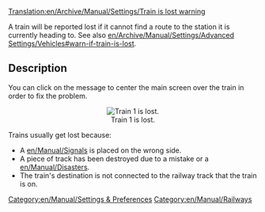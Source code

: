 [[Translation:en/Archive/Manual/Settings/Train is lost warning]]

A train will be reported lost if it cannot find a route to the station it is currently heading to. See also [[en/Archive/Manual/Settings/Advanced Settings/Vehicles#warn-if-train-is-lost]].

== Description ==

You can click on the message to center the main screen over the train in order to fix the problem.
<center>[[File:en/Archive/Manual/Settings/Losttrain.png|center|frame|Train 1 is lost.]]</center>

Trains usually get lost because:
* A [[en/Manual/Signals]] is placed on the wrong side.
* A piece of track has been destroyed due to a mistake or a [[en/Manual/Disasters]].
* The train's destination is not connected to the railway track that the train is on.

[[Category:en/Manual/Settings & Preferences]]
[[Category:en/Manual/Railways]]